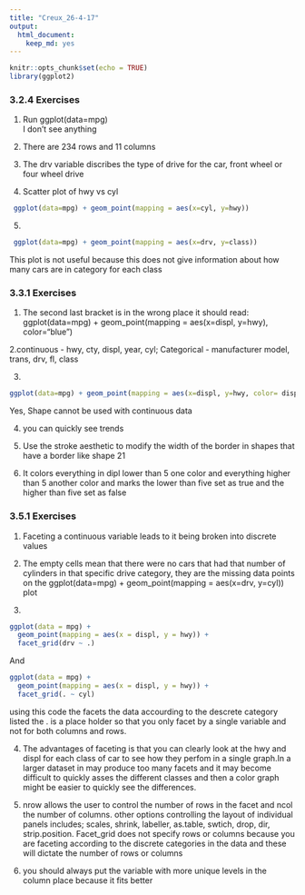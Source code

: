 ```yaml
---
title: "Creux_26-4-17"
output: 
  html_document: 
    keep_md: yes
---
```


```r
knitr::opts_chunk$set(echo = TRUE)
library(ggplot2)
```

### 3.2.4 Exercises 
1. Run ggplot(data=mpg)  
I don't see anything

2. There are 234 rows and 11 columns

3. The drv variable discribes the type of drive for the car, front wheel or four wheel drive

4. Scatter plot  of hwy vs cyl

```r
 ggplot(data=mpg) + geom_point(mapping = aes(x=cyl, y=hwy))
```
5. 
```r
 ggplot(data=mpg) + geom_point(mapping = aes(x=drv, y=class))
```

This plot is not useful because this does not give information about how many cars are in category for each class

### 3.3.1 Exercises
1. The second last bracket is in the wrong place it should read: 
ggplot(data=mpg) + geom_point(mapping = aes(x=displ, y=hwy), color="blue")

2.continuous - hwy, cty, displ, year, cyl; Categorical - manufacturer model, trans, drv, fl, class

3. 
```r
ggplot(data=mpg) + geom_point(mapping = aes(x=displ, y=hwy, color= displ, size=hwy, shape=class))
```

Yes, Shape cannot be used with continuous data

4. you can quickly see trends

5. Use the stroke aesthetic to modify the width of the border in shapes that have a border like shape 21

6. It colors everything in dipl lower than 5 one color and everything higher than 5 another color and marks the lower than five set as true and the higher than five set as false

### 3.5.1 Exercises
1. Faceting a continuous variable leads to it being broken into discrete values

2. The empty cells mean that there were no cars that had that number of cylinders in that specific drive category, they are the missing data points on the ggplot(data=mpg) + geom_point(mapping = aes(x=drv, y=cyl)) plot

3. 
```r
ggplot(data = mpg) + 
  geom_point(mapping = aes(x = displ, y = hwy)) +
  facet_grid(drv ~ .)
```

And

```r
ggplot(data = mpg) + 
  geom_point(mapping = aes(x = displ, y = hwy)) +
  facet_grid(. ~ cyl)
```

using this code the facets the data accourding to the descrete category listed the . is a place holder so that you only facet by a single variable and not for both columns and rows.

4. The advantages of faceting is that you can clearly look at the hwy and displ for each class of car to see how they perfom in a single graph.In a larger dataset in may produce too many facets and it may become difficult to quickly asses the different classes and then a color graph might be easier to quickly see the differences.

5. nrow allows the user to control the number of rows in the facet and ncol the number of columns. other options controlling the layout of individual panels includes; scales, shrink, labeller, as.table, swtich, drop, dir, strip.position. Facet_grid does not specify rows or columns because you are faceting according to the discrete categories in the data and these will dictate the number of rows or columns

6. you should always put the variable with more unique levels in the column place because it fits better

